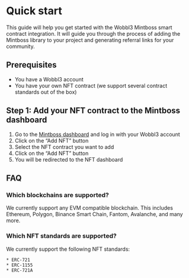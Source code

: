 # Quick start

This guide will help you get started with the Wobbl3 Mintboss smart contract integration. It will guide you through the process of adding the Mintboss library to your project and generating referral links for your community.

## Prerequisites

  * You have a Wobbl3 account
  * You have your own NFT contract (we support several contract standards out of the box)

## Step 1: Add your NFT contract to the Mintboss dashboard

  1. Go to the [Mintboss dashboard](mintboss.wobbl3.io) and log in with your Wobbl3 account
  2. Click on the “Add NFT” button
  3. Select the NFT contract you want to add
  4. Click on the “Add NFT” button
  5. You will be redirected to the NFT dashboard

## FAQ

### Which blockchains are supported?

We currently support any EVM compatible blockchain. This includes Ethereum, Polygon, Binance Smart Chain, Fantom, Avalanche, and many more.

### Which NFT standards are supported?

We currently support the following NFT standards:

    * ERC-721
    * ERC-1155
    * ERC-721A